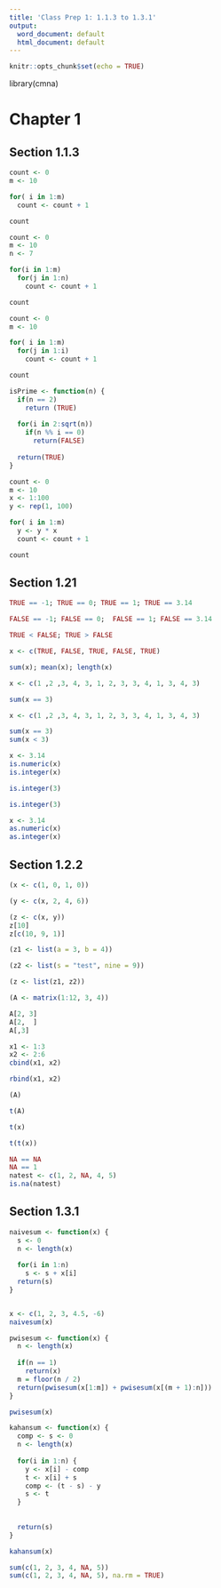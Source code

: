 ```yaml
---
title: 'Class Prep 1: 1.1.3 to 1.3.1'
output:
  word_document: default
  html_document: default
---
```


```r
knitr::opts_chunk$set(echo = TRUE)
```


library(cmna)

# Chapter 1

## Section 1.1.3

```r
count <- 0
m <- 10

for( i in 1:m)
  count <- count + 1

count

```


```r
count <- 0
m <- 10
n <- 7

for(i in 1:m)
  for(j in 1:n)
    count <- count + 1

count

```


```r
count <- 0
m <- 10

for( i in 1:m)
  for(j in 1:i)
    count <- count + 1

count

```


```r
isPrime <- function(n) {
  if(n == 2)
    return (TRUE)
  
  for(i in 2:sqrt(n))
    if(n %% i == 0)
      return(FALSE)
  
  return(TRUE)
}

```


```r
count <- 0
m <- 10
x <- 1:100
y <- rep(1, 100)

for( i in 1:m)
  y <- y * x
  count <- count + 1

count

```


## Section 1.21


```r
TRUE == -1; TRUE == 0; TRUE == 1; TRUE == 3.14

```


```r
FALSE == -1; FALSE == 0;  FALSE == 1; FALSE == 3.14

```



```r
TRUE < FALSE; TRUE > FALSE

```



```r
x <- c(TRUE, FALSE, TRUE, FALSE, TRUE)

sum(x); mean(x); length(x)

```


```r
x <- c(1 ,2 ,3, 4, 3, 1, 2, 3, 3, 4, 1, 3, 4, 3)

sum(x == 3)
```


```r
x <- c(1 ,2 ,3, 4, 3, 1, 2, 3, 3, 4, 1, 3, 4, 3)

sum(x == 3)
sum(x < 3)
```



```r
x <- 3.14
is.numeric(x)
is.integer(x)
```


```r
is.integer(3)
```



```r
is.integer(3)
```



```r
x <- 3.14
as.numeric(x)
as.integer(x)
```



## Section 1.2.2

```r
(x <- c(1, 0, 1, 0))
```




```r
(y <- c(x, 2, 4, 6))
```




```r
(z <- c(x, y))
z[10]
z[c(10, 9, 1)]
```



```r
(z1 <- list(a = 3, b = 4))
```



```r
(z2 <- list(s = "test", nine = 9))
```



```r
(z <- list(z1, z2))
```


```r
(A <- matrix(1:12, 3, 4))

A[2, 3]
A[2,  ]
A[,3]

```



```r
x1 <- 1:3
x2 <- 2:6
cbind(x1, x2)

rbind(x1, x2)
```



```r
(A)

t(A)
```


```r
t(x)

t(t(x))
```



```r
NA == NA
NA == 1
natest <- c(1, 2, NA, 4, 5)
is.na(natest)
```



## Section 1.3.1


```r
naivesum <- function(x) {
  s <- 0
  n <- length(x)
  
  for(i in 1:n)
    s <- s + x[i]
  return(s)
}


x <- c(1, 2, 3, 4.5, -6)
naivesum(x)
```



```r
pwisesum <- function(x) {
  n <- length(x)
  
  if(n == 1) 
    return(x)
  m = floor(n / 2)
  return(pwisesum(x[1:m]) + pwisesum(x[(m + 1):n]))
}

pwisesum(x)
```



```r
kahansum <- function(x) {
  comp <- s <- 0
  n <- length(x)
  
  for(i in 1:n) {
    y <- x[i] - comp
    t <- x[i] + s
    comp <- (t - s) - y
    s <- t
  }
  
  
  return(s)
}

kahansum(x)
```


```r
sum(c(1, 2, 3, 4, NA, 5))
sum(c(1, 2, 3, 4, NA, 5), na.rm = TRUE)
```

